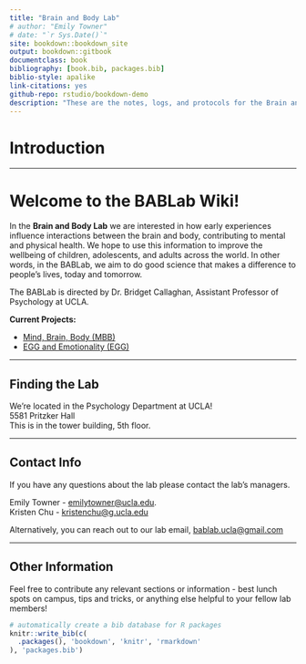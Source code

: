 ```yaml
--- 
title: "Brain and Body Lab"
# author: "Emily Towner"
# date: "`r Sys.Date()`"
site: bookdown::bookdown_site
output: bookdown::gitbook
documentclass: book
bibliography: [book.bib, packages.bib]
biblio-style: apalike
link-citations: yes
github-repo: rstudio/bookdown-demo
description: "These are the notes, logs, and protocols for the Brain and Body Lab at UCLA"
---
```


# Introduction

----------

<h1>Welcome to the BABLab Wiki!</h1>

In the <b>Brain and Body Lab</b> we are interested in how early experiences influence interactions between the brain and body, contributing to mental and physical health. We hope to use this information to improve the wellbeing of children, adolescents, and adults across the world. In other words, in the BABLab, we aim to do good science that makes a difference to people’s lives, today and tomorrow.

The BABLab is directed by Dr. Bridget Callaghan, Assistant Professor of Psychology at UCLA.

**Current Projects:**

 - [Mind, Brain, Body (MBB)](https://osf.io/ha3rq/)
 - [EGG and Emotionality (EGG)](https://osf.io/nf2bv/)

<hr>

## Finding the Lab

We're located in the Psychology Department at UCLA! <br>
5581 Pritzker Hall <br>
This is in the tower building, 5th floor.

<hr>

## Contact Info

If you have any questions about the lab please contact the lab's managers.

Emily Towner - [emilytowner@ucla.edu](mailto:emilytowner@ucla.edu). <br>
Kristen Chu - [kristenchu@g.ucla.edu](mailto:kristenchu@g.ucla.edu)

Alternatively, you can reach out to our lab email, [bablab.ucla@gmail.com](mailto:bablab.ucla@gmail.com)

<hr>

## Other Information

Feel free to contribute any relevant sections or information - best lunch spots on campus, tips and tricks, or anything else helpful to your fellow lab members!

```r
# automatically create a bib database for R packages
knitr::write_bib(c(
  .packages(), 'bookdown', 'knitr', 'rmarkdown'
), 'packages.bib')
```
